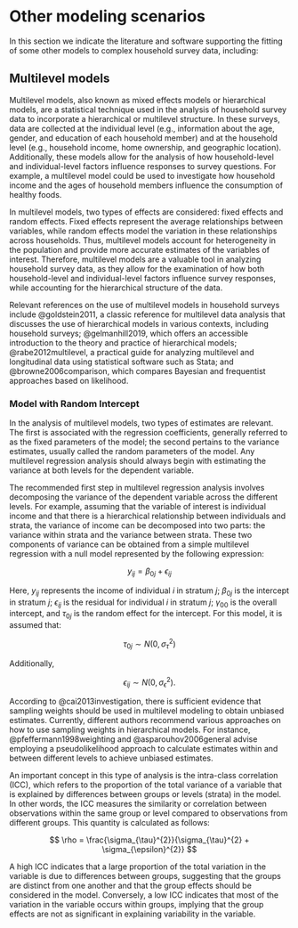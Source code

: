 # Other modeling scenarios

In this section we indicate the literature and software supporting the fitting of some other models to complex household survey data, including:

## Multilevel models

Multilevel models, also known as mixed effects models or hierarchical models, are a statistical technique used in the analysis of household survey data to incorporate a hierarchical or multilevel structure. In these surveys, data are collected at the individual level (e.g., information about the age, gender, and education of each household member) and at the household level (e.g., household income, home ownership, and geographic location). Additionally, these models allow for the analysis of how household-level and individual-level factors influence responses to survey questions. For example, a multilevel model could be used to investigate how household income and the ages of household members influence the consumption of healthy foods.

In multilevel models, two types of effects are considered: fixed effects and random effects. Fixed effects represent the average relationships between variables, while random effects model the variation in these relationships across households. Thus, multilevel models account for heterogeneity in the population and provide more accurate estimates of the variables of interest. Therefore, multilevel models are a valuable tool in analyzing household survey data, as they allow for the examination of how both household-level and individual-level factors influence survey responses, while accounting for the hierarchical structure of the data.

Relevant references on the use of multilevel models in household surveys include @goldstein2011, a classic reference for multilevel data analysis that discusses the use of hierarchical models in various contexts, including household surveys; @gelmanhill2019, which offers an accessible introduction to the theory and practice of hierarchical models; @rabe2012multilevel, a practical guide for analyzing multilevel and longitudinal data using statistical software such as Stata; and @browne2006comparison, which compares Bayesian and frequentist approaches based on likelihood.

### Model with Random Intercept

In the analysis of multilevel models, two types of estimates are relevant. The first is associated with the regression coefficients, generally referred to as the fixed parameters of the model; the second pertains to the variance estimates, usually called the random parameters of the model. Any multilevel regression analysis should always begin with estimating the variance at both levels for the dependent variable.

The recommended first step in multilevel regression analysis involves decomposing the variance of the dependent variable across the different levels. For example, assuming that the variable of interest is individual income and that there is a hierarchical relationship between individuals and strata, the variance of income can be decomposed into two parts: the variance within strata and the variance between strata. These two components of variance can be obtained from a simple multilevel regression with a null model represented by the following expression:

$$
y_{ij} = \beta_{0j} + \epsilon_{ij}
$$

Here, $y_{ij}$ represents the income of individual $i$ in stratum $j$; $\beta_{0j}$ is the intercept in stratum $j$; $\epsilon_{ij}$ is the residual for individual $i$ in stratum $j$; $\gamma_{00}$ is the overall intercept, and $\tau_{0j}$ is the random effect for the intercept. For this model, it is assumed that:

$$
\tau_{0j} \sim N(0, \sigma_{\tau}^{2})
$$ 

Additionally,

$$
\epsilon_{ij} \sim N(0, \sigma_{\epsilon}^{2}).
$$ 

According to @cai2013investigation, there is sufficient evidence that sampling weights should be used in multilevel modeling to obtain unbiased estimates. Currently, different authors recommend various approaches on how to use sampling weights in hierarchical models. For instance, @pfeffermann1998weighting and @asparouhov2006general advise employing a pseudolikelihood approach to calculate estimates within and between different levels to achieve unbiased estimates.

An important concept in this type of analysis is the intra-class correlation (ICC), which refers to the proportion of the total variance of a variable that is explained by differences between groups or levels (strata) in the model. In other words, the ICC measures the similarity or correlation between observations within the same group or level compared to observations from different groups. This quantity is calculated as follows:

$$
\rho = \frac{\sigma_{\tau}^{2}}{\sigma_{\tau}^{2} + \sigma_{\epsilon}^{2}}
$$

A high ICC indicates that a large proportion of the total variation in the variable is due to differences between groups, suggesting that the groups are distinct from one another and that the group effects should be considered in the model. Conversely, a low ICC indicates that most of the variation in the variable occurs within groups, implying that the group effects are not as significant in explaining variability in the variable.
